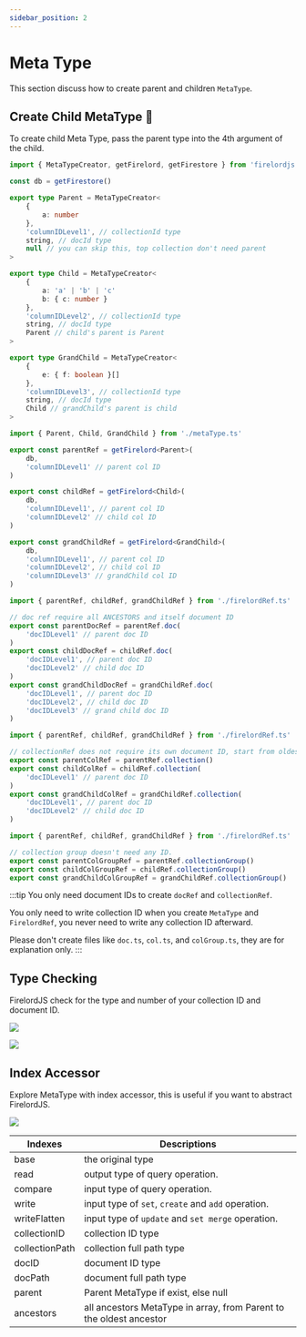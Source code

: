 ```yaml
---
sidebar_position: 2
---
```


# Meta Type

This section discuss how to create parent and children `MetaType`.


## Create Child MetaType 🦜

To create child Meta Type, pass the parent type into the 4th argument of the child.

```ts title='metaType.ts'
import { MetaTypeCreator, getFirelord, getFirestore } from 'firelordjs'

const db = getFirestore()

export type Parent = MetaTypeCreator<
	{
		a: number
	},
	'columnIDLevel1', // collectionId type
	string, // docId type
	null // you can skip this, top collection don't need parent
>

export type Child = MetaTypeCreator<
	{
		a: 'a' | 'b' | 'c'
		b: { c: number }
	},
	'columnIDLevel2', // collectionId type
	string, // docId type
	Parent // child's parent is Parent
>

export type GrandChild = MetaTypeCreator<
	{
		e: { f: boolean }[]
	},
	'columnIDLevel3', // collectionId type
	string, // docId type
	Child // grandChild's parent is child
>
```

```ts title='firelordRef.ts'
import { Parent, Child, GrandChild } from './metaType.ts'

export const parentRef = getFirelord<Parent>(
	db,
	'columnIDLevel1' // parent col ID
)

export const childRef = getFirelord<Child>(
	db,
	'columnIDLevel1', // parent col ID
	'columnIDLevel2' // child col ID
)

export const grandChildRef = getFirelord<GrandChild>(
	db,
	'columnIDLevel1', // parent col ID
	'columnIDLevel2', // child col ID
	'columnIDLevel3' // grandChild col ID
)
```

```ts title='doc.ts'
import { parentRef, childRef, grandChildRef } from './firelordRef.ts'

// doc ref require all ANCESTORS and itself document ID
export const parentDocRef = parentRef.doc(
	'docIDLevel1' // parent doc ID
)
export const childDocRef = childRef.doc(
	'docIDLevel1', // parent doc ID
	'docIDLevel2' // child doc ID
)
export const grandChildDocRef = grandChildRef.doc(
	'docIDLevel1', // parent doc ID
	'docIDLevel2', // child doc ID
	'docIDLevel3' // grand child doc ID
)
```

```ts title='col.ts'
import { parentRef, childRef, grandChildRef } from './firelordRef.ts'

// collectionRef does not require its own document ID, start from oldest ancestor to parent
export const parentColRef = parentRef.collection()
export const childColRef = childRef.collection(
	'docIDLevel1' // parent doc ID
)
export const grandChildColRef = grandChildRef.collection(
	'docIDLevel1', // parent doc ID
	'docIDLevel2' // child doc ID
)
```

```ts title='colGroup.ts'
import { parentRef, childRef, grandChildRef } from './firelordRef.ts'

// collection group doesn't need any ID.
export const parentColGroupRef = parentRef.collectionGroup()
export const childColGroupRef = childRef.collectionGroup()
export const grandChildColGroupRef = grandChildRef.collectionGroup()
```

:::tip
You only need document IDs to create `docRef` and `collectionRef`.

You only need to write collection ID when you create `MetaType` and `FirelordRef`, you never need to write any collection ID afterward.

Please don't create files like `doc.ts`, `col.ts`, and `colGroup.ts`, they are for explanation only.
:::

## Type Checking

FirelordJS check for the type and number of your collection ID and document ID.

<Image
	src="/firelordv2/metaType2.png"
	text="Unknown collection ID trigger type error"
/>

<Image
	src="/firelordv2/metaType3.png"
	text="Missing collection ID trigger type error"
/>

## Index Accessor

Explore MetaType with index accessor, this is useful if you want to abstract FirelordJS.

<Image
	src="/firelordv2/metaType4.png"
	text="Explore MetaType with index accessor."
/>

| Indexes        | Descriptions                                                        |
| -------------- | ------------------------------------------------------------------- |
| base           | the original type                                                   |
| read           | output type of query operation.                                     |
| compare        | input type of query operation.                                      |
| write          | input type of `set`, `create` and `add` operation.                  |
| writeFlatten   | input type of `update` and `set merge` operation.                   |
| collectionID   | collection ID type                                                  |
| collectionPath | collection full path type                                           |
| docID          | document ID type                                                    |
| docPath        | document full path type                                             |
| parent         | Parent MetaType if exist, else null                                 |
| ancestors      | all ancestors MetaType in array, from Parent to the oldest ancestor |
